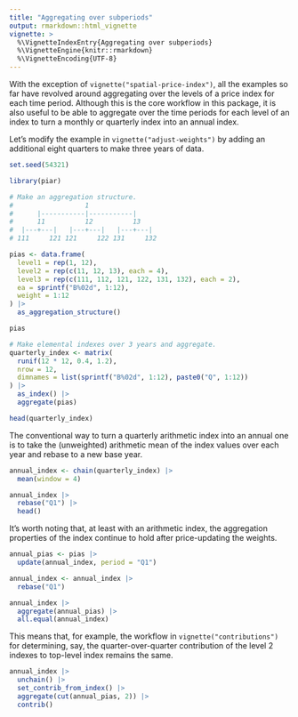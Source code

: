 ```yaml
---
title: "Aggregating over subperiods"
output: rmarkdown::html_vignette
vignette: >
  %\VignetteIndexEntry{Aggregating over subperiods}
  %\VignetteEngine{knitr::rmarkdown}
  %\VignetteEncoding{UTF-8}
---
```


With the exception of `vignette("spatial-price-index")`, all the examples so far
have revolved around aggregating over the levels of a price index for each
time period. Although this is the core workflow in this package, it is also
useful to be able to aggregate over the time periods for each level of an index
to turn a monthly or quarterly index into an annual index.

Let's modify the example in `vignette("adjust-weights")` by adding an additional
eight quarters to make three years of data.

```r
set.seed(54321)

library(piar)

# Make an aggregation structure.
#                  1
#      |-----------|-----------|
#      11          12          13
#  |---+---|   |---+---|   |---+---|
# 111     121 121     122 131     132

pias <- data.frame(
  level1 = rep(1, 12),
  level2 = rep(c(11, 12, 13), each = 4),
  level3 = rep(c(111, 112, 121, 122, 131, 132), each = 2),
  ea = sprintf("B%02d", 1:12),
  weight = 1:12
) |>
  as_aggregation_structure()

pias

# Make elemental indexes over 3 years and aggregate.
quarterly_index <- matrix(
  runif(12 * 12, 0.4, 1.2),
  nrow = 12,
  dimnames = list(sprintf("B%02d", 1:12), paste0("Q", 1:12))
) |>
  as_index() |>
  aggregate(pias)

head(quarterly_index)
```

The conventional way to turn a quarterly arithmetic index into an annual one is
to take the (unweighted) arithmetic mean of the index values over each year and
rebase to a new base year.

```r
annual_index <- chain(quarterly_index) |>
  mean(window = 4)

annual_index |>
  rebase("Q1") |>
  head()
```

It's worth noting that, at least with an arithmetic index, the aggregation
properties of the index continue to hold after price-updating the weights.

```r
annual_pias <- pias |>
  update(annual_index, period = "Q1")

annual_index <- annual_index |>
  rebase("Q1")

annual_index |>
  aggregate(annual_pias) |>
  all.equal(annual_index)
```

This means that, for example, the workflow in `vignette("contributions")` for
determining, say, the quarter-over-quarter contribution of the level 2 indexes
to top-level index remains the same.

```r
annual_index |>
  unchain() |>
  set_contrib_from_index() |>
  aggregate(cut(annual_pias, 2)) |>
  contrib()
```
